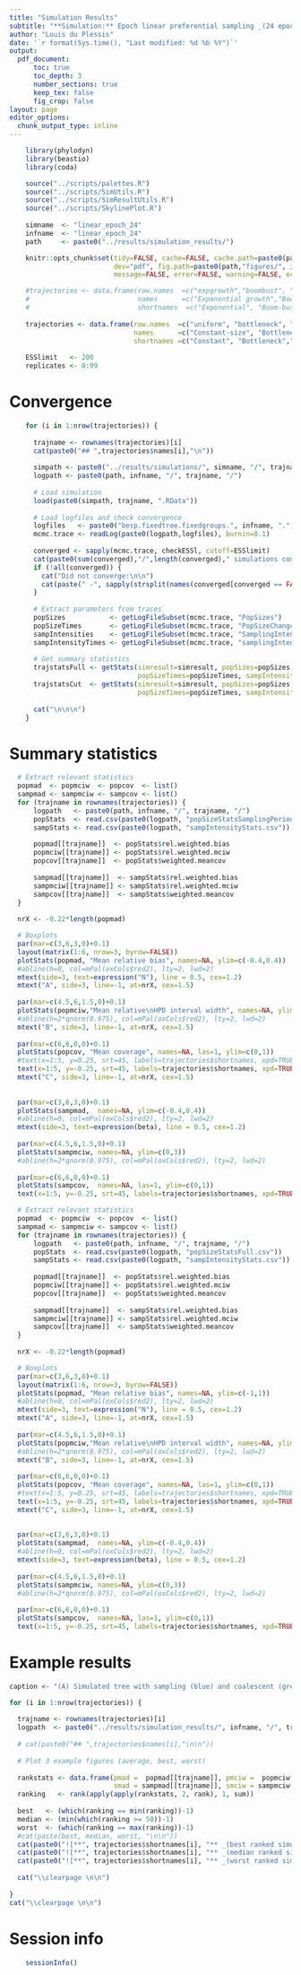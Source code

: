 ```yaml
---
title: "Simulation Results"
subtitle: "**Simulation:** Epoch linear preferential sampling _(24 epochs -- 2 months/epoch)_ \n\n **Inference:** BESP _(24 epochs ~ 2 months/epoch)_"
author: "Louis du Plessis"
date: '`r format(Sys.time(), "Last modified: %d %b %Y")`'
output:
  pdf_document:
      toc: true
      toc_depth: 3
      number_sections: true
      keep_tex: false
      fig_crop: false
layout: page
editor_options: 
  chunk_output_type: inline
---
```


  
  
```r

    library(phylodyn)
    library(beastio)
    library(coda)

    source("../scripts/palettes.R")
    source("../scripts/SimUtils.R")
    source("../scripts/SimResultUtils.R")
    source("../scripts/SkylinePlot.R")
    
    simname  <- "linear_epoch_24"
    infname  <- "linear_epoch_24"
    path     <- paste0("../results/simulation_results/")

    knitr::opts_chunk$set(tidy=FALSE, cache=FALSE, cache.path=paste0(path,"cache/", infname, "/"),
                          dev="pdf", fig.path=paste0(path,"figures/", infname, "-"), 
                          message=FALSE, error=FALSE, warning=FALSE, echo=FALSE, results='hide')

    #trajectories <- data.frame(row.names  =c("expgrowth","boombust", "bottleneck", "uniform","cyclic","logistic" ),
    #                           names      =c("Exponential growth","Boom-bust", "Bottleneck", "Uniform","Cyclical exponential growth","Cyclical logistic growth"),
    #                           shortnames  =c("Exponential", "Boom-bust", "Bottleneck", "Uniform", "Cyclic","Logistic" ))
    
    trajectories <- data.frame(row.names  =c("uniform", "bottleneck", "boombust","cyclic","logistic" ),
                               names      =c("Constant-size", "Bottleneck","Boom-bust", "Cyclical boom-bust","Logistic growth and decline"),
                               shortnames =c("Constant", "Bottleneck","Boom-bust", "Cyclical","Logistic" ))
    
    ESSlimit   <- 200
    replicates <- 0:99

```



# Convergence

```r

    for (i in 1:nrow(trajectories)) {     
      
      trajname <- rownames(trajectories)[i]   
      cat(paste0("## ",trajectories$names[i],"\n"))   
      
      simpath <- paste0("../results/simulations/", simname, "/", trajname, "/") 
      logpath <- paste0(path, infname, "/", trajname, "/")  
      
      # Load simulation        
      load(paste0(simpath, trajname, ".RData")) 
            
      # Load logfiles and check convergence
      logfiles   <- paste0("besp.fixedtree.fixedgroups.", infname, ".", trajname, ".T", replicates, ".log")
      mcmc.trace <- readLog(paste0(logpath,logfiles), burnin=0.1)
         
      converged <- sapply(mcmc.trace, checkESSl, cutoff=ESSlimit)
      cat(paste0(sum(converged),"/",length(converged)," simulations converged with ESS of all parameters > ", ESSlimit, ".\n\n"))
      if (!all(converged)) {
        cat("Did not converge:\n\n")       
        cat(paste(" -", sapply(strsplit(names(converged[converged == FALSE]), "/"), function(x) x[length(x)]), "\n"))
      }
        
      # Extract parameters from traces
      popSizes           <- getLogFileSubset(mcmc.trace, "PopSizes")   
      popSizeTimes       <- getLogFileSubset(mcmc.trace, "PopSizeChangeTimes")[1, ]
      sampIntensities    <- getLogFileSubset(mcmc.trace, "SamplingIntensity")
      sampIntensityTimes <- getLogFileSubset(mcmc.trace, "samplingIntensityChangeTimes")[1, ]
         
      # Get summary statistics
      trajstatsFull <- getStats(simresult=simresult, popSizes=popSizes, sampIntensities=sampIntensities, 
                                popSizeTimes=popSizeTimes, sampIntensityTimes=sampIntensityTimes, outputPath=logpath, cutPopSizes=FALSE)
      trajstatsCut  <- getStats(simresult=simresult, popSizes=popSizes, sampIntensities=sampIntensities, 
                                popSizeTimes=popSizeTimes, sampIntensityTimes=sampIntensityTimes, outputPath=logpath, cutPopSizes=TRUE, plotResults=FALSE)
      
      cat("\n\n\n")
    }  


```


# Summary statistics

```r

  # Extract relevant statistics  
  popmad  <- popmciw  <- popcov  <- list()    
  sampmad <- sampmciw <- sampcov <- list()  
  for (trajname in rownames(trajectories)) {
      logpath   <- paste0(path, infname, "/", trajname, "/")
      popStats  <- read.csv(paste0(logpath, "popSizeStatsSamplingPeriod.csv"))
      sampStats <- read.csv(paste0(logpath, "sampIntensityStats.csv"))
    
      popmad[[trajname]]  <- popStats$rel.weighted.bias
      popmciw[[trajname]] <- popStats$rel.weighted.mciw
      popcov[[trajname]]  <- popStats$weighted.meancov  
         
      sampmad[[trajname]]  <- sampStats$rel.weighted.bias
      sampmciw[[trajname]] <- sampStats$rel.weighted.mciw
      sampcov[[trajname]]  <- sampStats$weighted.meancov 
  }
  
  nrX <- -0.22*length(popmad)

  # Boxplots    
  par(mar=c(3,6,3,0)+0.1) 
  layout(matrix(1:6, nrow=3, byrow=FALSE))
  plotStats(popmad, "Mean relative bias", names=NA, ylim=c(-0.4,0.4))
  #abline(h=0, col=mPal(oxCols$red2), lty=2, lwd=2)
  mtext(side=3, text=expression("N"), line = 0.5, cex=1.2)
  mtext("A", side=3, line=-1, at=nrX, cex=1.5)
  
  par(mar=c(4.5,6,1.5,0)+0.1) 
  plotStats(popmciw,"Mean relative\nHPD interval width", names=NA, ylim=c(0,3))
  #abline(h=2*qnorm(0.975), col=mPal(oxCols$red2), lty=2, lwd=2)
  mtext("B", side=3, line=-1, at=nrX, cex=1.5)
  
  par(mar=c(6,6,0,0)+0.1) 
  plotStats(popcov, "Mean coverage", names=NA, las=1, ylim=c(0,1)) 
  #text(x=1:5, y=0.25, srt=45, labels=trajectories$shortnames, xpd=TRUE, cex=1.2)
  text(x=1:5, y=-0.25, srt=45, labels=trajectories$shortnames, xpd=TRUE, cex=1.2)
  mtext("C", side=3, line=-1, at=nrX, cex=1.5)
  
  
  par(mar=c(3,6,3,0)+0.1) 
  plotStats(sampmad,  names=NA, ylim=c(-0.4,0.4))
  #abline(h=0, col=mPal(oxCols$red2), lty=2, lwd=2)
  mtext(side=3, text=expression(beta), line = 0.5, cex=1.2)
  
  par(mar=c(4.5,6,1.5,0)+0.1) 
  plotStats(sampmciw, names=NA, ylim=c(0,3))
  #abline(h=2*qnorm(0.975), col=mPal(oxCols$red2), lty=2, lwd=2)
  
  par(mar=c(6,6,0,0)+0.1) 
  plotStats(sampcov,  names=NA, las=1, ylim=c(0,1))
  text(x=1:5, y=-0.25, srt=45, labels=trajectories$shortnames, xpd=TRUE, cex=1.2)

```


```r

  # Extract relevant statistics  
  popmad  <- popmciw  <- popcov  <- list()    
  sampmad <- sampmciw <- sampcov <- list()  
  for (trajname in rownames(trajectories)) {
      logpath   <- paste0(path, infname, "/", trajname, "/")
      popStats  <- read.csv(paste0(logpath, "popSizeStatsFull.csv"))
      sampStats <- read.csv(paste0(logpath, "sampIntensityStats.csv"))
    
      popmad[[trajname]]  <- popStats$rel.weighted.bias
      popmciw[[trajname]] <- popStats$rel.weighted.mciw
      popcov[[trajname]]  <- popStats$weighted.meancov  
         
      sampmad[[trajname]]  <- sampStats$rel.weighted.bias
      sampmciw[[trajname]] <- sampStats$rel.weighted.mciw
      sampcov[[trajname]]  <- sampStats$weighted.meancov 
  }
  
  nrX <- -0.22*length(popmad)

  # Boxplots    
  par(mar=c(3,6,3,0)+0.1) 
  layout(matrix(1:6, nrow=3, byrow=FALSE))
  plotStats(popmad, "Mean relative bias", names=NA, ylim=c(-1,1))
  #abline(h=0, col=mPal(oxCols$red2), lty=2, lwd=2)
  mtext(side=3, text=expression("N"), line = 0.5, cex=1.2)
  mtext("A", side=3, line=-1, at=nrX, cex=1.5)
  
  par(mar=c(4.5,6,1.5,0)+0.1) 
  plotStats(popmciw,"Mean relative\nHPD interval width", names=NA, ylim=c(0,4))
  #abline(h=2*qnorm(0.975), col=mPal(oxCols$red2), lty=2, lwd=2)
  mtext("B", side=3, line=-1, at=nrX, cex=1.5)
  
  par(mar=c(6,6,0,0)+0.1) 
  plotStats(popcov, "Mean coverage", names=NA, las=1, ylim=c(0,1)) 
  #text(x=1:5, y=0.25, srt=45, labels=trajectories$shortnames, xpd=TRUE, cex=1.2)
  text(x=1:5, y=-0.25, srt=45, labels=trajectories$shortnames, xpd=TRUE, cex=1.2)
  mtext("C", side=3, line=-1, at=nrX, cex=1.5)
  
  
  par(mar=c(3,6,3,0)+0.1) 
  plotStats(sampmad,  names=NA, ylim=c(-0.4,0.4))
  #abline(h=0, col=mPal(oxCols$red2), lty=2, lwd=2)
  mtext(side=3, text=expression(beta), line = 0.5, cex=1.2)
  
  par(mar=c(4.5,6,1.5,0)+0.1) 
  plotStats(sampmciw, names=NA, ylim=c(0,3))
  #abline(h=2*qnorm(0.975), col=mPal(oxCols$red2), lty=2, lwd=2)
  
  par(mar=c(6,6,0,0)+0.1) 
  plotStats(sampcov,  names=NA, las=1, ylim=c(0,1))
  text(x=1:5, y=-0.25, srt=45, labels=trajectories$shortnames, xpd=TRUE, cex=1.2)

```

\clearpage



# Example results

```r

caption <- "(A) Simulated tree with sampling (blue) and coalescent (grey) events. (B) Median (solid black line) and HPD intervals (shaded areas) for the N-estimates between the most recent and most ancient samples. The dashed green line shows the true N-trajectory used to simulate the tree and the red line the harmonic mean of the true N during each segment.	(C) Median (solid black line) and HPD intervals (shaded areas) for the sampling intensity (beta) estimates for each epoch. The red line shows the true beta used to simulate the tree."

for (i in 1:nrow(trajectories)) {  
  
  trajname <- rownames(trajectories)[i]
  logpath  <- paste0("../results/simulation_results/", infname, "/", trajname, "/")
  
  # cat(paste0("## ",trajectories$names[i],"\n\n"))     
  
  # Plot 3 example figures (average, best, worst)
  
  rankstats <- data.frame(pmad =  popmad[[trajname]], pmciw =  popmciw[[trajname]], pcov = (1- popcov[[trajname]]),
                          smad = sampmad[[trajname]], smciw = sampmciw[[trajname]], scov = (1-sampcov[[trajname]]))
  ranking   <- rank(apply(apply(rankstats, 2, rank), 1, sum))
  
  best   <- (which(ranking == min(ranking))-1)
  median <- (min(which(ranking >= 50))-1)
  worst  <- (which(ranking == max(ranking))-1)
  #cat(paste(best, median, worst, "\n\n"))
  cat(paste0("![**", trajectories$shortnames[i], "** _(best ranked simulation, replicate ",best,")_: ",caption,"](",   logpath, "figures-short-log/besp.fixedtree.fixedgroups.", infname, ".", trajname,".T", best, ".pdf){width=90%}\n\n"))
  cat(paste0("![**", trajectories$shortnames[i], "** _(median ranked simulation, replicate ",median,")_: ",caption,"](", logpath, "figures-short-log/besp.fixedtree.fixedgroups.", infname, ".", trajname,".T", median, ".pdf){width=90%}\n\n"))
  cat(paste0("![**", trajectories$shortnames[i], "** _(worst ranked simulation, replicate ",worst,")_: ",caption,"](",  logpath, "figures-short-log/besp.fixedtree.fixedgroups.", infname, ".", trajname,".T", worst, ".pdf){width=90%}\n\n"))
  
  cat("\\clearpage \n\n")
  
}
cat("\\clearpage \n\n")

```



# Session info

```r
    sessionInfo()
```